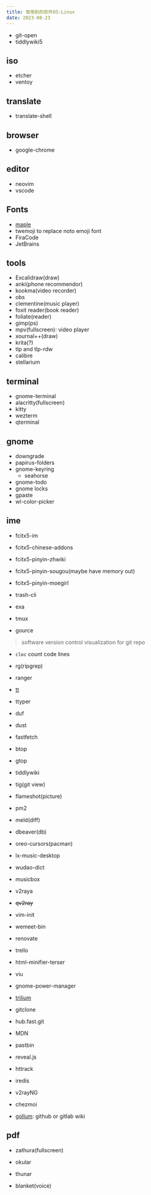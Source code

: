```yaml
---
title: 常用到的软件OS:Linux
date: 2023-08-23
---
```


- git-open
- tiddlywiki5

## iso

- etcher
- ventoy

## translate

- translate-shell

## browser

- google-chrome

## editor

- neovim
- vscode

## Fonts

- [maple](https://github.com/subframe7536/Maple-font)
- twemoji to replace noto emoji font
- FiraCode
- JetBrains

## tools

- Excalidraw(draw)
- anki(phone recommendor)
- kookma(video recorder)
- obs
- clementine(music player)
- foxit reader(book reader)
- foliate(reader)
- gimp(ps)
- mpv(fullscreen): video player
- xournal++(draw)
- krita(?)
- tlp and tlp-rdw
- calibre
- stellarium

## terminal

- gnome-terminal
- alacritty(fullscreen)
- kitty
- wezterm
- qterminal

## gnome

- downgrade
- papirus-folders
- gnome-keyring
  - seahorse
- gnome-todo
- gnome locks
- gpaste
- wl-color-picker

## ime

- fcitx5-im
- fcitx5-chinese-addons
- fcitx5-pinyin-zhwiki
- fcitx5-pinyin-sougou(maybe have memory out)
- fcitx5-pinyin-moegirl

- trash-cli
- exa
- tmux
- gource

> software version control visualization for git repo

- `cloc` count code lines

- rg(ripgrep)
- ranger

- [tt](https://github.com/lemnos/tt)
- ttyper
- duf
- dust
- fastfetch
- btop
- gtop
- tiddlywiki
- tig(git view)
- flameshot(picture)
- pm2
- meld(diff)
- dbeaver(db)
- oreo-cursors(pacman)
- lx-music-desktop
- wudao-dict
- musicbox
- v2raya
- ~~qv2ray~~
- vim-init
- wemeet-bin
- renovate
- trello
- html-minifier-terser
- viu
- gnome-power-manager
- [trilium](https://github.com/zadam/trilium)
- gitclone
- hub.fast.git
- MDN
- pastbin
- reveal.js
- httrack
- iredis

- v2rayNG
- chezmoi

- [gollum](): github or gitlab wiki

## pdf

- zathura(fullscreen)
- okular

- thunar
- blanket(voice)
